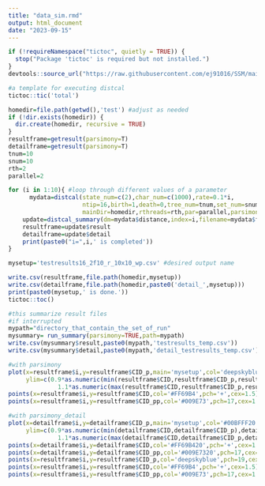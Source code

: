 ---
title: "data_sim.rmd"
output: html_document
date: "2023-09-15"
---

```{r load-core}
if (!requireNamespace("tictoc", quietly = TRUE)) {
  stop("Package 'tictoc' is required but not installed.")
}
devtools::source_url("https://raw.githubusercontent.com/ej91016/SSM/main/R/ssm.R")
```

```{r}
#a template for executing distcal
tictoc::tic('total')

homedir=file.path(getwd(),'test') #adjust as needed
if (!dir.exists(homedir)) {
  dir.create(homedir, recursive = TRUE)
}
resultframe=getresult(parsimony=T)
detailframe=getresult(parsimony=T)
tnum=10
snum=10
rth=2
parallel=2

for (i in 1:10){ #loop through different values of a parameter
      mydata=distcal(state_num=c(2),char_num=c(1000),rate=0.1*i,
                     ntip=16,birth=1,death=0,tree_num=tnum,set_num=snum,
                     mainDir=homedir,rthreads=rth,par=parallel,parsimony = T,falsespace=7)
    update=distcal_summary(dm=mydata$distance,index=i,filename=mydata$fname,result=resultframe,detail=detailframe)
    resultframe=update$result
    detailframe=update$detail
    print(paste0("i=",i,' is completed'))
}

mysetup='testresults16_2f10_r_10x10_wp.csv' #desired output name

write.csv(resultframe,file.path(homedir,mysetup))
write.csv(detailframe,file.path(homedir,paste0('detail_',mysetup)))
print(paste0(mysetup,' is done.'))
tictoc::toc()

```

```{r,fig.width=6}
#this summarize result files
#if interrupted
mypath="directory_that_contain_the_set_of_run"
mysummary= run_summary(parsimony=TRUE,path=mypath)
write.csv(mysummary$result,paste0(mypath,'testresults_temp.csv'))
write.csv(mysummary$detail,paste0(mypath,'detail_testresults_temp.csv'))
```


```{r,fig.width=12,fig.height=12}
#with parsimony
plot(x=resultframe$i,y=resultframe$CID_p,main='mysetup',col='deepskyblue',pch=19,
     ylim=c(0.9*as.numeric(min(resultframe$CID,resultframe$CID_p,resultframe$CIP_pp)),
              1.1*as.numeric(max(resultframe$CID,resultframe$CID_p,resultframe$CID_pp))),cex=2)
points(x=resultframe$i,y=resultframe$CID,col='#FF69B4',pch='+',cex=1.5)
points(x=resultframe$i,y=resultframe$CID_pp,col='#009E73',pch=17,cex=1.5)

```

```{r}
#with parsimony_detail
plot(x=detailframe$i,y=detailframe$CID_p,main='mysetup',col='#00BFFF20',pch=19,
     ylim=c(0.9*as.numeric(min(detailframe$CID,detailframe$CID_p),detailframe$CID_pp),
              1.1*as.numeric(max(detailframe$CID,detailframe$CID_p,detailframe$CID_pp))),cex=2)
points(x=detailframe$i,y=detailframe$CID,col='#FF69B420',pch='+',cex=1.5)
points(x=detailframe$i,y=detailframe$CID_pp,col='#009E7320',pch=17,cex=1.5)
points(x=resultframe$i,y=resultframe$CID_p,col='deepskyblue',pch=19,cex=2)
points(x=resultframe$i,y=resultframe$CID,col='#FF69B4',pch='+',cex=1.5)
points(x=resultframe$i,y=resultframe$CID_pp,col='#009E73',pch=17,cex=1.5)

```